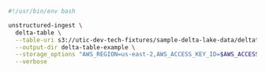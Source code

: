 ```bash Shell
#!/usr/bin/env bash

unstructured-ingest \
  delta-table \
  --table-uri s3://utic-dev-tech-fixtures/sample-delta-lake-data/deltatable/ \
  --output-dir delta-table-example \
  --storage_options "AWS_REGION=us-east-2,AWS_ACCESS_KEY_ID=$AWS_ACCESS_KEY_ID,AWS_SECRET_ACCESS_KEY=$AWS_SECRET_ACCESS_KEY" \
  --verbose
```
